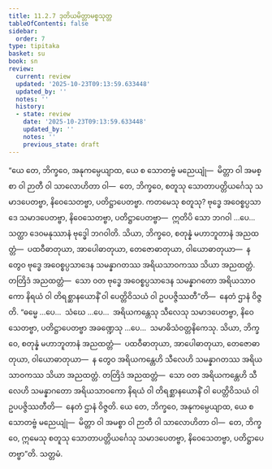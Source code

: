 ```yaml
---
title: 11.2.7 ဒုတိယမိတ္တာမစ္စသုတ္တ
tableOfContents: false
sidebar:
  order: 7
type: tipitaka
basket: su
book: sn
review:
  current: review
  updated: '2025-10-23T09:13:59.633448'
  updated_by: ''
  notes: ''
  history:
  - state: review
    date: '2025-10-23T09:13:59.633448'
    updated_by: ''
    notes: ''
    previous_state: draft
---
```



<ReviewStatus review={frontmatter.review} showDetails={true} />

<HypothesisAnnotation frontmatter={frontmatter} />

<DynamicBreadcrumb />

<Division number="1013" book="sn" e="ch" v="18" p="431">

<Paragraph number="1885" book="sn">
“ယေ တေ, ဘိက္ခဝေ, အနုကမ္ပေယျာထ, ယေ စ သောတဗ္ဗံ မညေယျုံ—  မိတ္တာ ဝါ အမစ္စာ ဝါ ဉာတီ ဝါ သာလောဟိတာ ဝါ—  တေ, ဘိက္ခဝေ, စတူသု သောတာပတ္တိယင်္ဂေသု သမာဒပေတဗ္ဗာ, နိဝေသေတဗ္ဗာ, ပတိဋ္ဌာပေတဗ္ဗာ. ကတမေသု စတူသု? ဗုဒ္ဓေ အဝေစ္စပ္ပသာဒေ သမာဒပေတဗ္ဗာ, နိဝေသေတဗ္ဗာ, ပတိဋ္ဌာပေတဗ္ဗာ—  ဣတိပိ သော ဘဂဝါ …ပေ…  သတ္ထာ ဒေဝမနုဿာနံ ဗုဒ္ဓေါ ဘဂဝါတိ.
</Paragraph>

<Paragraph number="1886" book="sn">
သိယာ, ဘိက္ခဝေ, စတုန္နံ မဟာဘူတာနံ အညထတ္တံ—  ပထဝီဓာတုယာ, အာပေါဓာတုယာ, တေဇောဓာတုယာ, ဝါယောဓာတုယာ—  န တွေဝ ဗုဒ္ဓေ အဝေစ္စပ္ပသာဒေန သမန္နာဂတဿ အရိယသာဝကဿ သိယာ အညထတ္တံ. တတြိဒံ အညထတ္တံ—  သော ဝတ ဗုဒ္ဓေ အဝေစ္စပ္ပသာဒေန သမန္နာဂတော အရိယသာဝကော နိရယံ ဝါ တိရစ္ဆာနယောနိံ ဝါ ပေတ္တိဝိသယံ ဝါ ဥပပဇ္ဇိဿတီ”တိ—  နေတံ ဌာနံ ဝိဇ္ဇတိ. “ဓမ္မေ …ပေ…  သံဃေ …ပေ…  အရိယကန္တေသု သီလေသု သမာဒပေတဗ္ဗာ, နိဝေသေတဗ္ဗာ, ပတိဋ္ဌာပေတဗ္ဗာ အခဏ္ဍေသု …ပေ…  သမာဓိသံဝတ္တနိကေသု. သိယာ, ဘိက္ခဝေ, စတုန္နံ မဟာဘူတာနံ အညထတ္တံ—  ပထဝီဓာတုယာ, အာပေါဓာတုယာ, တေဇောဓာတုယာ, ဝါယောဓာတုယာ—  န တွေဝ အရိယကန္တေဟိ သီလေဟိ သမန္နာဂတဿ အရိယသာဝကဿ သိယာ အညထတ္တံ. တတြိဒံ အညထတ္တံ—  သော ဝတ အရိယကန္တေဟိ သီလေဟိ သမန္နာဂတော အရိယသာဝကော နိရယံ ဝါ တိရစ္ဆာနယောနိံ ဝါ ပေတ္တိဝိသယံ ဝါ ဥပပဇ္ဇိဿတီတိ—  နေတံ ဌာနံ ဝိဇ္ဇတိ. ယေ တေ, ဘိက္ခဝေ, အနုကမ္ပေယျာထ, ယေ စ သောတဗ္ဗံ မညေယျုံ—  မိတ္တာ ဝါ အမစ္စာ ဝါ ဉာတီ ဝါ သာလောဟိတာ ဝါ—  တေ, ဘိက္ခဝေ, ဣမေသု စတူသု သောတာပတ္တိယင်္ဂေသု သမာဒပေတဗ္ဗာ, နိဝေသေတဗ္ဗာ, ပတိဋ္ဌာပေတဗ္ဗာ”တိ.

</Paragraph>
</Division>

<Paragraph number="1887" type="center" book="sn">
သတ္တမံ.
</Paragraph>